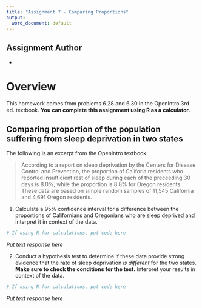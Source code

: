 ```yaml
---
title: "Assignment 7 - Comparing Proportions"
output:
  word_document: default
---
```


## Assignment Author

<!--- 
Write your name below next to the * sign.
--->

* 


# Overview

This homework comes from problems 6.28 and 6.30 in the OpenIntro 3rd ed. textbook. **You can complete this assignment using R as a calculator.**

## Comparing proportion of the population suffering from sleep deprivation in two states

The following is an excerpt from the OpenIntro textbook:

> According to a report on sleep deprivation by the Centers for Disease Control and Prevention, the proportion of Califoria residents who reported insufficient rest of sleep during each of the preceeding 30 days is 8.0%, while the proportion is 8.8% for Oregon residents. These data are based on simple random samples of 11,545 California and 4,691 Oregon residents.

1. Calculate a 95% confidence interval for a difference between the proportions of Californians and Oregonians who are sleep deprived and interpret it in context of the data.

```r
# If using R for calculations, put code here
```

*Put text response here*

2. Conduct a hypothesis test to determine if these data provide strong evidence that the rate of sleep deprivation *is different* for the two states. **Make sure to check the conditions for the test.** Interpret your results in context of the data.

```r
# If using R for calculations, put code here
```

*Put text response here*
